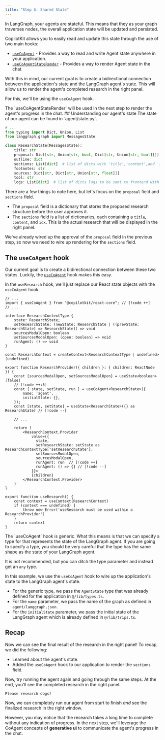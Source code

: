 ```yaml
---
title: "Step 6: Shared State"
---
```


In LangGraph, your agents are stateful. This means that they as your graph traverses nodes, the overall application state will be updated and persisted.

CopilotKit allows you to easily read and update this state through the use of two main hooks:
- [`useCoAgent`](/reference/hooks/useCoAgent) - Provides a way to read and write Agent state anywhere in your application.
- [`useCoAgentStateRender`](/reference/hooks/useCoAgentStateRender) - Provides a way to render Agent state in the chat.

With this in mind, our current goal is to create a bidirectional connection between the application's state and the LangGraph agent's state. This will
allow us to render the agent's completed research in the right panel. 

For this, we'll be using the `useCoAgent` hook.

<Callout>
The `useCoAgentStateRender` will be used in the next step to render the agent's progress in the chat.
</Callout>

<Steps>
<Step>
## Understanding our agent's state
The state of our agent can be found in `agent/state.py`.

```python title="agent/state.py"
# ...
from typing import Dict, Union, List
from langgraph.graph import MessagesState

class ResearchState(MessagesState):
    title: str
    proposal: Dict[str, Union[str, bool, Dict[str, Union[str, bool]]]]  # Stores proposed structure before user approval
    outline: dict
    sections: List[dict]  # list of dicts with 'title','content',and 'idx'
    footnotes: str
    sources: Dict[str, Dict[str, Union[str, float]]]
    tool: str
    logs: List[dict]  # list of dicts logs to be sent to frontend with 'message', 'status'
```

There are a few things to note here, but let's focus on the `proposal` field and `sections` field.

- The `proposal` field is a dictionary that stores the proposed research structure before the user approves it.
- The `sections` field is a list of dictionaries, each containing a `title`, `content`, and `idx`. This is the actual research that will be displayed in the right panel.

We've already wired up the approval of the `proposal` field in the previous step, so now we need to wire up rendering for the `sections` field.

</Step>
<Step>

## The `useCoAgent` hook
Our current goal is to create a bidirectional connection between these two states. Luckily, the [`useCoAgent`](/reference/hooks/useCoAgent) hook makes this easy.

In the `useResearch` hook, we'll just replace our React state objects with the `useCoAgent` hook.

```tsx title="frontend/src/components/research-context.tsx" {3,8-11}
// ...
import { useCoAgent } from "@copilotkit/react-core"; // [!code ++]
// ...

interface ResearchContextType {
    state: ResearchState;
    setResearchState: (newState: ResearchState | ((prevState: ResearchState) => ResearchState)) => void
    sourcesModalOpen: boolean
    setSourcesModalOpen: (open: boolean) => void
    runAgent: () => void
}

const ResearchContext = createContext<ResearchContextType | undefined>(undefined)

export function ResearchProvider({ children }: { children: ReactNode }) {
    const [sourcesModalOpen, setSourcesModalOpen] = useState<boolean>(false)
    // [!code ++:5]
    const { state, setState, run } = useCoAgent<ResearchState>({
        name: 'agent',
        initialState: {},
    });
    const [state, setState] = useState<ResearchState>({} as ResearchState) // [!code --]

    // ...

    return (
        <ResearchContext.Provider 
            value={{ 
              state, 
              setResearchState: setState as ResearchContextType['setResearchState'], 
              setSourcesModalOpen, 
              sourcesModalOpen, 
              runAgent: run  // [!code ++]
              runAgent: () => {} // [!code --]
            }}>
            {children}
        </ResearchContext.Provider>
    )
}

export function useResearch() {
    const context = useContext(ResearchContext)
    if (context === undefined) {
        throw new Error('useResearch must be used within a ResearchProvider')
    }
    return context
}
```

<Callout>
The `useCoAgent` hook is generic. What this means is that we can specify a type for that represents the state of the LangGraph agent.
If you are going to specify a type, you should be very careful that the type has the same shape as the state of your LangGraph agent.

It is not recommended, but you can ditch the type parameter and instead get an `any` type.
</Callout>

In this example, we use the `useCoAgent` hook to wire up the application's state to the LangGraph agent's state.
- For the generic type, we pass the `AgentState` type that was already defined for the application in `@/lib/types.ts`.
- For the `name` parameter, we pass the name of the graph as defined in `agent/langgraph.json`.
- For the `initialState` parameter, we pass the initial state of the LangGraph agent which is already defined in `@/lib/trips.ts`.
</Step>
</Steps>


## Recap
Now we can see the final result of the research in the right panel! To recap, we did the following:
- Learned about the agent's state.
- Added the `useCoAgent` hook to our application to render the `sections` field.

Now, try running the agent again and going through the same steps. At the end, you'll see the completed research in the right panel.

```
Please research dogs!
```

<Frame className="mt-0">
  <ImageZoom className="mt-0" src="/images/coagents/tutorials/research-ana/fe-step-6-finish.png" alt="CopilotCloud API Key" height={1000} width={1000} />
</Frame>

Now, we can completely run our agent from start to finish *and* see the finalized research in the right window. 

However, you may notice that the research takes a long time to complete without any indication of progress. In the next step, we'll leverage the CoAgent concepts
of **generative ui** to communicate the agent's progress in the chat.